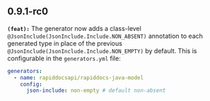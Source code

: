 ## 0.9.1-rc0
**`(feat):`** The generator now adds a class-level `@JsonInclude(JsonInclude.Include.NON_ABSENT)` annotation to
each generated type in place of the previous `@JsonInclude(JsonInclude.Include.NON_EMPTY)` by default. This is
configurable in the `generators.yml` file:
```yaml
generators:
  - name: rapiddocsapi/rapiddocs-java-model
    config:
      json-include: non-empty # default non-absent
```


